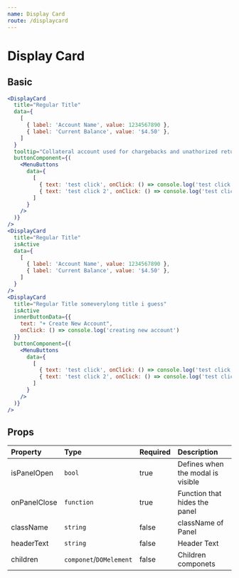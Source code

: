 ```yaml
---
name: Display Card
route: /displaycard
---
```


# Display Card



## Basic
<DisplayCardContainer/>


```jsx
<DisplayCard 
  title="Regular Title"
  data={
    [
      { label: 'Account Name', value: 1234567890 },
      { label: 'Current Balance', value: '$4.50' },
    ]
  }
  tooltip="Collateral account used for chargebacks and unathorized returns."
  buttonComponent={(
    <MenuButtons
      data={
        [
          { text: 'test click', onClick: () => console.log('test click') },
          { text: 'test click 2', onClick: () => console.log('test click 2') },
        ]
      }
    />
  )}
/>
<DisplayCard
  title="Regular Title"
  isActive
  data={
    [
      { label: 'Account Name', value: 1234567890 },
      { label: 'Current Balance', value: '$4.50' },
    ]
  }
/>
<DisplayCard
  title="Regular Title someverylong title i guess"
  isActive
  innerButtonData={{
    text: "+ Create New Account",
    onClick: () => console.log('creating new account')
  }}
  buttonComponent={(
    <MenuButtons
      data={
        [
          { text: 'test click', onClick: () => console.log('test click') },
          { text: 'test click 2', onClick: () => console.log('test click 2') },
        ]
      }
    />
  )}
/>
```

## Props

| Property     | Type                    | Required | Description                       |
| :-------     | :---                    | :------- | :----------                       |
| isPanelOpen  | `bool`                  | true     | Defines when the modal is visible |
| onPanelClose | `function`              | true     | Function that hides the panel     |
| className    | `string`                | false    | className of Panel                |
| headerText   | `string`                | false    | Header Text                       |
| children     | `componet`/`DOMelement` | false    | Children componets                |
